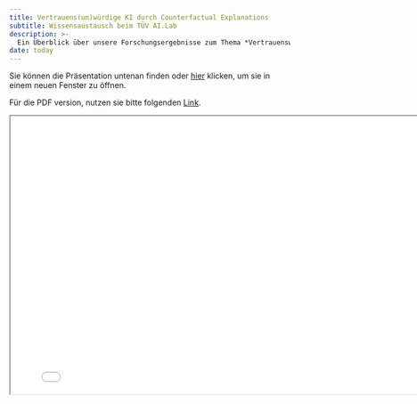 ```yaml
---
title: Vertrauens(un)würdige KI durch Counterfactual Explanations
subtitle: Wissensaustausch beim TÜV AI.Lab
description: >-
  Ein Überblick über unsere Forschungsergebnisse zum Thema *Vertrauenswürdige Künstliche Intelligenz*.
date: today
---
```


Sie können die Präsentation untenan finden oder [hier](presentation.html){target="_blank"} klicken, um sie in einem neuen Fenster zu öffnen.

Für die PDF version, nutzen sie bitte folgenden [Link](presentation.pdf){target="_blank"}.

```{=html}
<iframe width="800" height="500" marginheight="0" marginwidth="0" src="presentation.html"></iframe>
```